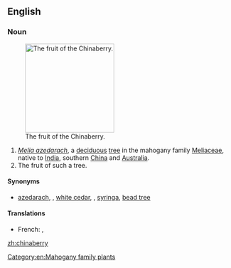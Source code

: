 ==English==
===Noun===
{{wikipedia}}
{{en-noun|chinaberries}}
[[Image:Chinaberries1.jpg|thumb|right|200px|The fruit of the Chinaberry.]]

# ''[[Melia azedarach]]'', a [[deciduous]] [[tree]] in the mahogany family [[Meliaceae]], native to [[India]], southern [[China]] and [[Australia]].
# The fruit of such a tree.

====Synonyms====
* {{sense|''Melia azedarach''}} [[azedarach]], {{vern|Persian lilac|pedia=1}}, [[white cedar]], {{vern|cape lilac|pedia=1}}, [[syringa]], [[bead tree]]

====Translations====
{{trans-top|tree, ''Melia azedarach''}}
*French: {{t|fr|lilas de Perse|m}}, {{t|fr|azédarach|m}}
{{trans-mid}}
{{trans-bottom}}

[[Category:en:Mahogany family plants]]

[[zh:chinaberry]]